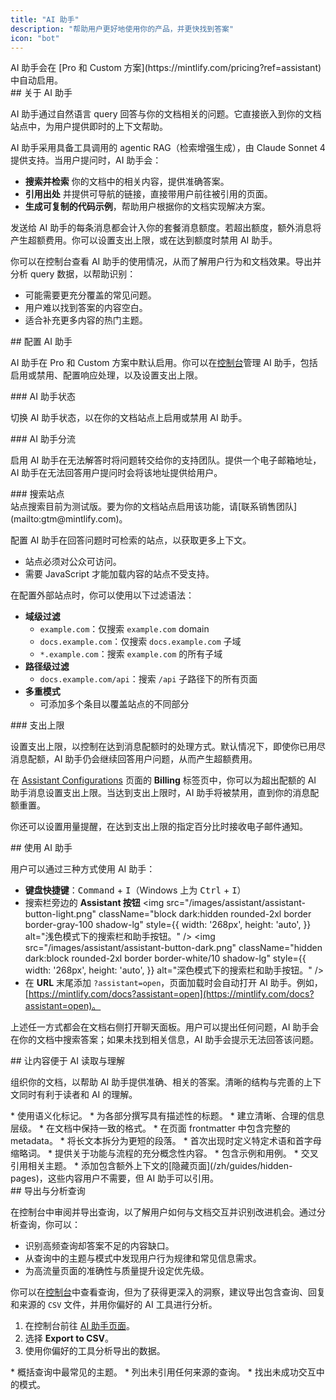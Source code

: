 ```yaml
---
title: "AI 助手"
description: "帮助用户更好地使用你的产品，并更快找到答案"
icon: "bot"
---
```


<Info>
  AI 助手会在 [Pro 和 Custom 方案](https://mintlify.com/pricing?ref=assistant)中自动启用。
</Info>

<div id="about-the-assistant">
  ## 关于 AI 助手
</div>

AI 助手通过自然语言 query 回答与你的文档相关的问题。它直接嵌入到你的文档站点中，为用户提供即时的上下文帮助。

AI 助手采用具备工具调用的 agentic RAG（检索增强生成），由 Claude Sonnet 4 提供支持。当用户提问时，AI 助手会：

* **搜索并检索** 你的文档中的相关内容，提供准确答案。
* **引用出处** 并提供可导航的链接，直接带用户前往被引用的页面。
* **生成可复制的代码示例**，帮助用户根据你的文档实现解决方案。

发送给 AI 助手的每条消息都会计入你的套餐消息额度。若超出额度，额外消息将产生超额费用。你可以设置支出上限，或在达到额度时禁用 AI 助手。

你可以在控制台查看 AI 助手的使用情况，从而了解用户行为和文档效果。导出并分析 query 数据，以帮助识别：

* 可能需要更充分覆盖的常见问题。
* 用户难以找到答案的内容空白。
* 适合补充更多内容的热门主题。

<div id="configuring-the-assistant">
  ## 配置 AI 助手
</div>

AI 助手在 Pro 和 Custom 方案中默认启用。你可以在[控制台](https://dashboard.mintlify.com/products/assistant/settings)管理 AI 助手，包括启用或禁用、配置响应处理，以及设置支出上限。

<div id="assistant-status">
  ### AI 助手状态
</div>

切换 AI 助手状态，以在你的文档站点上启用或禁用 AI 助手。

<div id="assistant-deflection">
  ### AI 助手分流
</div>

启用 AI 助手在无法解答时将问题转交给你的支持团队。提供一个电子邮箱地址，AI 助手在无法回答用户提问时会将该地址提供给用户。

<div id="search-sites">
  ### 搜索站点
</div>

<Note>
  站点搜索目前为测试版。要为你的文档站点启用该功能，请[联系销售团队](mailto:gtm@mintlify.com)。
</Note>

配置 AI 助手在回答问题时可检索的站点，以获取更多上下文。

* 站点必须对公众可访问。
* 需要 JavaScript 才能加载内容的站点不受支持。

在配置外部站点时，你可以使用以下过滤语法：

* **域级过滤**
  * `example.com`：仅搜索 `example.com` domain
  * `docs.example.com`：仅搜索 `docs.example.com` 子域
  * `*.example.com`：搜索 `example.com` 的所有子域
* **路径级过滤**
  * `docs.example.com/api`：搜索 `/api` 子路径下的所有页面
* **多重模式**
  * 可添加多个条目以覆盖站点的不同部分

<div id="spend-limit">
  ### 支出上限
</div>

设置支出上限，以控制在达到消息配额时的处理方式。默认情况下，即使你已用尽消息配额，AI 助手仍会继续回答用户问题，从而产生超额费用。

在 [Assistant Configurations](https://dashboard.mintlify.com/products/assistant/settings) 页面的 **Billing** 标签页中，你可以为超出配额的 AI 助手消息设置支出上限。当达到支出上限时，AI 助手将被禁用，直到你的消息配额重置。

你还可以设置用量提醒，在达到支出上限的指定百分比时接收电子邮件通知。

<div id="using-the-assistant">
  ## 使用 AI 助手
</div>

用户可以通过三种方式使用 AI 助手：

* **键盘快捷键**：<kbd>Command</kbd> + <kbd>I</kbd>（Windows 上为 <kbd>Ctrl</kbd> + <kbd>I</kbd>）
* 搜索栏旁边的 **Assistant 按钮**
  <img
    src="/images/assistant/assistant-button-light.png"
    className="block dark:hidden rounded-2xl border border-gray-100 shadow-lg"
    style={{
    width: '268px',
    height: 'auto',
  }}
    alt="浅色模式下的搜索栏和助手按钮。"
  />
  <img
    src="/images/assistant/assistant-button-dark.png"
    className="hidden dark:block rounded-2xl border border-white/10 shadow-lg"
    style={{
    width: '268px',
    height: 'auto',
  }}
    alt="深色模式下的搜索栏和助手按钮。"
  />
* 在 **URL** 末尾添加 `?assistant=open`，页面加载时会自动打开 AI 助手。例如，[https://mintlify.com/docs?assistant=open](https://mintlify.com/docs?assistant=open)。

上述任一方式都会在文档右侧打开聊天面板。用户可以提出任何问题，AI 助手会在你的文档中搜索答案；如果未找到相关信息，AI 助手会提示无法回答该问题。

<div id="making-content-ai-ingestible">
  ## 让内容便于 AI 读取与理解
</div>

组织你的文档，以帮助 AI 助手提供准确、相关的答案。清晰的结构与完善的上下文同时有利于读者和 AI 的理解。

<Card title="结构与组织">
  * 使用语义化标记。
  * 为各部分撰写具有描述性的标题。
  * 建立清晰、合理的信息层级。
  * 在文档中保持一致的格式。
  * 在页面 frontmatter 中包含完整的 metadata。
  * 将长文本拆分为更短的段落。
</Card>

<Card title="上下文">
  * 首次出现时定义特定术语和首字母缩略词。
  * 提供关于功能与流程的充分概念性内容。
  * 包含示例和用例。
  * 交叉引用相关主题。
  * 添加包含额外上下文的[隐藏页面](/zh/guides/hidden-pages)，这些内容用户不需要，但 AI 助手可以引用。
</Card>

<div id="exporting-and-analyzing-queries">
  ## 导出与分析查询
</div>

在控制台中审阅并导出查询，以了解用户如何与文档交互并识别改进机会。通过分析查询，你可以：

* 识别高频查询却答案不足的内容缺口。
* 从查询中的主题与模式中发现用户行为规律和常见信息需求。
* 为高流量页面的准确性与质量提升设定优先级。

你可以在[控制台](https://dashboard.mintlify.com/products/assistant)中查看查询，但为了获得更深入的洞察，建议导出包含查询、回复和来源的 `CSV` 文件，并用你偏好的 AI 工具进行分析。

1. 在控制台前往 [AI 助手页面](https://dashboard.mintlify.com/products/assistant)。
2. 选择 **Export to CSV**。
3. 使用你偏好的工具分析导出的数据。

<Card title="示例分析提示">
  * 概括查询中最常见的主题。
  * 列出未引用任何来源的查询。
  * 找出未成功交互中的模式。
</Card>